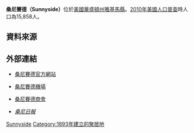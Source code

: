 {{request translation|en}}
{{Infobox settlement
|official_name            = 桑尼賽德
|native_name              = Sunnyside
|settlement_type          = [[城市|城市]]
|nickname                 = 
|motto                    = 

<!-- 圖片 -->
|image_skyline            = Sunnyside Barn 8055.jpg
|imagesize                = 250px
|image_caption            = 傳統的桑尼賽德穀倉
|image_flag               = 
|image_seal               = 

<!-- 地圖 -->
|image_map = Yakima_County_Washington_Incorporated_and_Unincorporated_areas_Sunnyside_Highlighted.svg
|mapsize                  = 250px
|map_caption              = 桑尼賽德位置圖
|image_map1               = 
|mapsize1                 = 
|map_caption1             = 

<!-- 行政區 -->
|subdivision_type         = [[國家|國家]]
|subdivision_name         = [[美國|美國]]
|subdivision_type1        = [[州|州]]
|subdivision_name1        = [[華盛頓州|華盛頓州]]
|subdivision_type2        = [[郡|郡]]
|subdivision_name2        = [[雅基馬縣|雅基馬縣]]

<!-- 政府 -->
|government_footnotes     = 
|government_type          = 議會－市長制
|leader_title             = 市管
|leader_name              = 馬克·杰瓦西<br/>（Mark Gervasi）
|leader_title1            = 市長
|leader_name1             = 詹姆斯·A·雷斯土契<br/>（James A. Restucci）
|leader_title2            = 副市長
|leader_name2             = 尼克·保拉基斯<br/>（Nick Paulakis）
|established_title        = 組織
|established_date         = 1902年

<!-- 地區 -->
|unit_pref  =  Imperial
|area_footnotes           = 
|area_magnitude           = 
|area_total_km2           = 15.4
|area_land_km2            = 15.4
|area_water_km2           = 0.0
|area_total_sq_mi         = 5.9
|area_land_sq_mi          = 5.9
|area_water_sq_mi         = 0.0

<!-- 人口 -->
|population_as_of         = [[2010美國人口普查|2010]]
|population_footnotes     = 
|population_total         = 15858
|population_density_km2   = 903.6
|population_density_sq_mi = 2340.4

<!-- 基本資料 -->
|timezone                 = [[太平洋時區|PST]]
|utc_offset               = -8
|timezone_DST             = PDT
|utc_offset_DST           = -7
|elevation_footnotes      = 
|elevation_m              = 227
|elevation_ft             = 745
|latd = 46 |latm = 19 |lats = 15 |latNS = N
|longd = 120 |longm = 0 |longs = 44 |longEW = W

<!-- 其它 -->
|postal_code_type         = [[美國郵遞區號|郵遞區號]]
|postal_code              = 98944
|area_code                = [[北美洲电话区号列表|509]]
|blank_name               = [[聯邦資訊處理標準|聯邦資訊處理標準碼]]
|blank_info               = 53-68750{{GR|2}}
|blank1_name              = [[地名資訊系統編號|地名資訊系統編號]]
|blank1_info              = 1531913{{GR|3}}
|website                  = http://www.ci.sunnyside.wa.us/
|footnotes                = 
}}
'''桑尼賽德（Sunnyside）'''位於[[美國|美國]][[華盛頓州|華盛頓州]][[雅基馬縣|雅基馬縣]]。[[2010年美國人口普查|2010年美國人口普查]]時人口為15,858人。

==資料來源==
{{reflist}}

==外部連結==
*{{en}}[http://www.ci.sunnyside.wa.us/ 桑尼賽德官方網站] {{Wayback|url=http://www.ci.sunnyside.wa.us/ |date=20120204053721 }}
*{{en}}[http://www.portofsunnyside.com/ 桑尼賽德機場] {{Wayback|url=http://www.portofsunnyside.com/ |date=20120303013848 }}
*{{en}}[http://www.sunnysidechamber.com/ 桑尼賽德商會] {{Wayback|url=http://www.sunnysidechamber.com/ |date=20120206053956 }}
*{{en}}[http://www.sunnyside.net/ ''桑尼日報''] {{Wayback|url=http://www.sunnyside.net/ |date=20100830110502 }}

{{Washington}}

[[Category:華盛頓州城市|Sunnyside]]
[[Category:1893年建立的聚居地|Category:1893年建立的聚居地]]